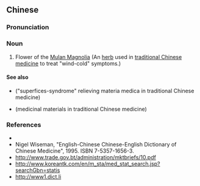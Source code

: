==Chinese==
{{zh-forms}}

===Pronunciation===
{{zh-pron
|m=xīnyíhuā
|cat=n
}}

===Noun===
{{zh-noun}}

# Flower of the [[w:Magnolia liliiflora|Mulan Magnolia]] (An [[herb]] used in [[traditional Chinese medicine]] to treat "wind-cold" symptoms.)

====See also====
* {{l|zh|解表药}} ("superfices-syndrome" relieving materia medica in traditional Chinese medicine)
* {{l|zh|药材}} (medicinal materials in traditional Chinese medicine)

===References===
* {{pedialite|辛荑花|lang=zh}}
* Nigel Wiseman, "English-Chinese Chinese-English Dictionary of Chinese Medicine", 1995. ISBN 7-5357-1656-3.
* http://www.trade.gov.bt/administration/mktbriefs/10.pdf
* http://www.koreantk.com/en/m_sta/med_stat_search.jsp?searchGbn=statis
* http://www1.dict.li